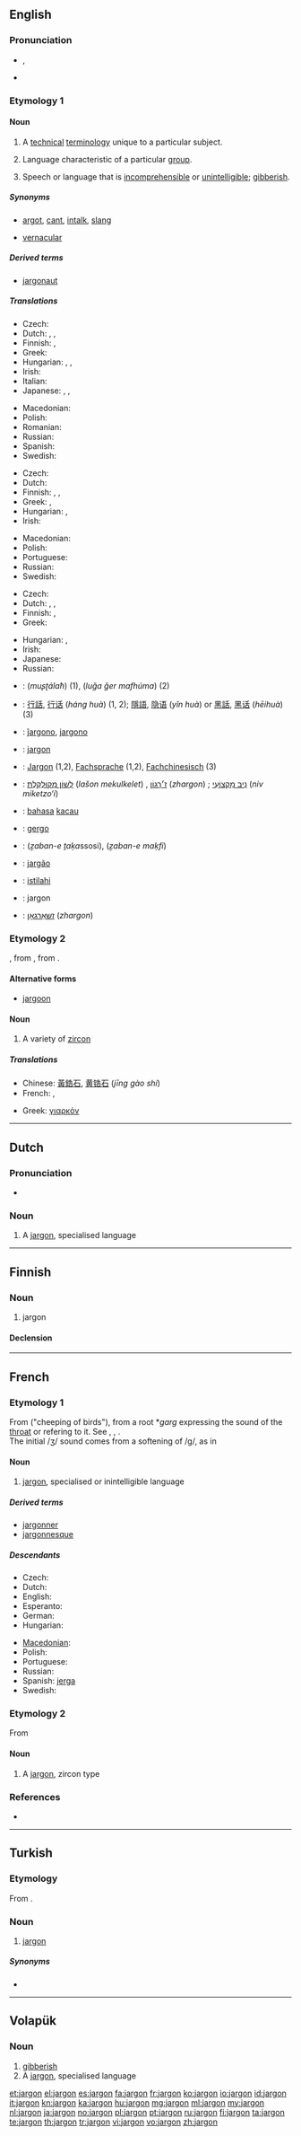 {{also|Jargon}}
==English==
{{wikipedia}}

===Pronunciation===
* {{IPA|/dʒɑː(ɹ).ɡən/}}, {{X-SAMPA|/dZA:(r)g@n/}}
* {{rhymes|ɑː(r)ɡən}}

===Etymology 1===
{{etyl|fro}} {{term|jargon||chatter of birds|lang=fro}}

====Noun====
{{en-noun|s|-}}

# {{uncountable}} A [[technical]] [[terminology]] unique to a particular subject.
# {{countable}} Language characteristic of a particular [[group]].
# {{uncountable}} Speech or language that is [[incomprehensible]] or [[unintelligible]]; [[gibberish]].

=====Synonyms=====
* {{sense|language characteristic of a group}} [[argot]], [[cant]], [[intalk]], [[slang]]
* [[vernacular]]

=====Derived terms=====
* [[jargonaut]]

=====Translations=====
{{trans-top|technical terminology unique to a particular subject}}
* Czech: {{t-|cs|žargon|m}}
* Dutch: {{t-|nl|jargon|n}}, {{t|nl|vaktaal|f}}, {{t|nl|visserslatijn|n}}
* Finnish: {{t+|fi|jargon}}, {{t+|fi|ammattikieli}}
* Greek: {{t-|el|ιδιογλωσσία|f|tr=idioglossía|sc=Grek}}
* Hungarian: {{t-|hu|szaknyelv}}, {{t|hu|szakzsargon}}, {{t|hu|szakmai nyelv}}
* Irish: {{t-|ga|béarlagair|m|xs=Irish}}
* Italian: {{t+|it|gergo|m}}
* Japanese: {{t|ja|専門用語|tr=せんもんようご, senmon yōgo}}, {{t|ja|業界用語|tr=ぎょうかいようご, gyōkai yōgo}}, {{t|ja|隠語|tr=いんご, ingo}}
{{trans-mid}}
* Macedonian: {{t-|mk|жаргон|m|tr=žargón}}
* Polish: {{t+|pl|żargon|m}}
* Romanian: {{t|ro|jargon}}
* Russian: {{t+|ru|жаргон|m|tr=''žargón''}}
* Spanish: {{t+|es|jerga|f}}
* Swedish: {{t|sv|jargong|c}}
{{trans-bottom}}

{{trans-top|language characteristic of a particular group}}
* Czech: {{t-|cs|žargon|m}}
* Dutch: {{t-|nl|jargon|n}}
* Finnish: {{t+|fi|slangi}}, {{t+|fi|jargon}}, {{t+|fi|ammattikieli}}
* Greek: {{t-|el|ιδιογλωσσία|f|tr=idioglossía|sc=Grek}}, {{t+|el|ιδιόλεκτος|f|tr=idiólektos|sc=Grek}}
* Hungarian: {{t-|hu|zsargon}}, {{t+|hu|tolvajnyelv}}
* Irish: {{t-|ga|béarlagair|m|xs=Irish}}
{{trans-mid}}
* Macedonian: {{t-|mk|жаргон|m|tr=žargón}}
* Polish: {{t+|pl|żargon|m}}
* Portuguese: {{t|pt|gíria|f}}
* Russian: {{t+|ru|жаргон|m|tr=''žargón''}}
* Swedish: {{t|sv|jargong|c}}
{{trans-bottom}}

{{trans-top|incomprehensible speech}}
* Czech: {{t-|cs|žargon|m}}
* Dutch: {{t|nl|gebrabbel|n}}, {{t|nl|gewauwel|n}}, {{t-|nl|wartaal|f}}
* Finnish: {{t+|fi|mongerrus}}, {{t+|fi|siansaksa}}
* Greek: {{t|el|ακαταλαβίστικα|p|tr=akatalavístika|sc=Grek}}
{{trans-mid}}
* Hungarian: {{t|hu|halandzsa}}, {{t-|hu|blabla}}
* Irish: {{t-|ga|gibiris|f|xs=Irish}}
* Japanese: {{t|ja|たわごと|tr=tawagoto}}
* Russian: {{t+|ru|тарабарщина|f|tr=tarabárš'ina}}
{{trans-bottom}}

{{checktrans-top}}
* {{ttbc|ar}}: {{Arab|[[مصطلح]]}} (''muʂʈálaħ'') {{m}} (1), {{Arab|[[لغة غير مفهومة]]}} (''luğa ğer mafhúma'') {{f}} (2)
* {{ttbc|zh}}: [[行話]], [[行话]] (''háng huà'') (1, 2); [[隱語]], [[隐语]] (''yǐn huà'') or [[黑話]], [[黑话]] (''hēihuà'') (3)
* {{ttbc|eo}}: [[ĵargono]], [[jargono]]
* {{ttbc|fr}}: [[jargon#French|jargon]] {{m}}
* {{ttbc|de}}: [[Jargon#German|Jargon]] {{m}} (1,2), [[Fachsprache]] {{f}} (1,2), [[Fachchinesisch]] (3)
* {{ttbc|he}}: [[לשון מקולקלת|לְשׁוֹן מְקוּלְקֶלֶת]] (''lašon mekulkelet'') {{f}}, [[ז׳רגון|ז׳רְגוֹן]] (''zhargon'') {{m}}; [[ניב מקצועי|נִיב מִקְצוֹעִי]] (''niv miketzo‘i'') {{m}}
* {{ttbc|id}}: [[bahasa]] [[kacau]]
* {{ttbc|it}}: [[gergo]] {{m}}
{{trans-mid}}
* {{ttbc|fa}}: {{fa-Arab|[[زبان تخصصی]]}} (''ẕaban-e ṯaḳa''ssosi), {{fa-Arab|[[زبان مخفی]]}} (''ẕaban-e maḳfi'')
* {{ttbc|pt}}: [[jargão]] {{m}}
* {{ttbc|sw}}: [[istilahi]]
* {{ttbc|vo}}: jargon
* {{ttbc|yi}}: [[זשאַרגאָן]] (''zhargon'') {{m}}
{{trans-bottom}}

===Etymology 2===
{{etyl|fr}}, from {{etyl|it}} {{term|giargone|lang=it}}, from {{etyl|fa}} {{term|زر گون|sc=fa-Arab|tr=zar gun||gold-colored|lang=fr}}.

====Alternative forms====
* [[jargoon]]

====Noun====
{{en-noun}}

# A variety of [[zircon]]

=====Translations=====
{{trans-top|variety of zircon}}
* Chinese: [[黃鋯石]], [[黄锆石]] (''jīng gào shí'')
* French: {{t+|fr|jargon}}, {{t+|fr|zircon|m}}
{{trans-mid}}
* Greek: [[γιαρκόν]] {{n}}
{{trans-bottom}}

----

==Dutch==

===Pronunciation===
* {{IPA|/ˈjarɡon/|lang=nl}}

===Noun===
{{head|nl|noun|g=n}}

# A [[#English|jargon]], specialised language

----

==Finnish==
{{Finnish index|j|a}}

===Noun===
{{fi-noun}}

# jargon

====Declension====
{{fi-decl-risti|jargon|||a}}

----

==French==

===Etymology 1===
From {{etyl|fro|fr}} {{term|gargun|lang=fro}} ("cheeping of birds"), from a root *''garg'' expressing the sound of the [[throat]] or refering to it. See {{term|gargouille|lang=fr}}, {{term|gargariser|lang=fr}}, {{term|gargoter|lang=fr}}.<br />The initial /ʒ/ sound comes from a softening of /g/, as in {{term|jambe|lang=fr}}

====Noun====
{{fr-noun|m}}

# [[#English|jargon]], specialised or inintelligible language

=====Derived terms=====
* [[jargonner]]
* [[jargonnesque]]

=====Descendants=====
{{top2}}
* Czech: {{l|cs|žargon}}
* Dutch: {{l|nl|jargon}}
* English: {{l|en|jargon}}
* Esperanto: {{l|eo|ĵargono}}
* German: {{l|de|Jargon}}
* Hungarian: {{l|hu|zsargon}}
{{mid2}}
* [[Macedonian]]: {{l|mk|жаргон}}
* Polish: {{l|pl|żargon}}
* Portuguese: {{l|pt|jargão}}
* Russian: {{l|ru|жаргон}}
* Spanish: [[jerga]]
* Swedish: {{l|sv|jargong}}
{{bottom}}

===Etymology 2===
From {{etyl|it|fr}} {{term|giargone|lang=it}}

====Noun====
{{fr-noun|m}}

# A [[#English|jargon]], zircon type

===References===
* {{R:TLFi}}

----

==Turkish==

===Etymology===
From {{etyl|fr|tr}} {{term|jargon|lang=fr}}.

===Noun===
{{head|tr|noun}}

# [[#English|jargon]]

=====Synonyms=====
* {{l|tr|argo}}

----

==Volapük==

===Noun===
{{head|vo|noun}}

# [[gibberish]]
# A [[#English|jargon]], specialised language

[[et:jargon]]
[[el:jargon]]
[[es:jargon]]
[[fa:jargon]]
[[fr:jargon]]
[[ko:jargon]]
[[io:jargon]]
[[id:jargon]]
[[it:jargon]]
[[kn:jargon]]
[[ka:jargon]]
[[hu:jargon]]
[[mg:jargon]]
[[ml:jargon]]
[[my:jargon]]
[[nl:jargon]]
[[ja:jargon]]
[[no:jargon]]
[[pl:jargon]]
[[pt:jargon]]
[[ru:jargon]]
[[fi:jargon]]
[[ta:jargon]]
[[te:jargon]]
[[th:jargon]]
[[tr:jargon]]
[[vi:jargon]]
[[vo:jargon]]
[[zh:jargon]]